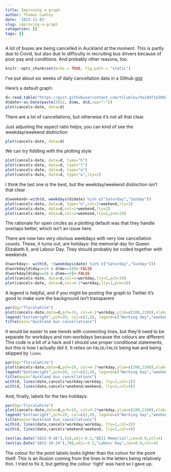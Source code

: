```yaml
---
title: Improving a graph
author: Thomas Lumley
date: '2022-11-03'
slug: improving-a-graph
categories: []
tags: []
---
```


A lot of buses are being cancelled in Auckland at the moment.  This is partly due to Covid, but also due to difficulty in recruiting bus drivers because of poor pay and conditions. And probably other reasons, too.   

```r
knitr::opts_chunk$set(echo = TRUE, fig.path = "static")
```

I've put about six weeks of daily cancellation data in a Github [gist](https://gist.github.com/tslumley/9ac8df14309ecc5936183de84b57c987])

Here's a default graph:


```r
d<-read.table("https://gist.githubusercontent.com/tslumley/9ac8df14309ecc5936183de84b57c987/raw/9ebf665b2ff9a93c1dbc73caf5ff346909899827/busdata.txt",header=TRUE)
d$date<-as.Date(paste(2022, d$mo, d$d,sep="-"))
plot(cancels~date, data=d)
```

There are a lot of cancellations, but otherwise it's not all that clear.

Just adjusting the aspect ratio helps; you can kind of see the weekday/weekend distinction

```r
plot(cancels~date, data=d)
```

We can try fiddling with the plotting style

```r
plot(cancels~date, data=d, type="h")
plot(cancels~date, data=d, type="l")
plot(cancels~date, data=d, type="o")
plot(cancels~date, data=d, type="o",lty=2)
```

I think the last one is the best, but the weekday/weekend distinction isn't that clear

```r
d$weekend<-with(d, weekdays(d$date) %in% c("Saturday","Sunday"))
plot(cancels~date, data=d, type="o",col=1+weekend,lty=2)
plot(cancels~date, data=d,col=1+weekend,lty=2)
plot(cancels~date, data=d,col=1+weekend,lty=2,pch=19)
```

The rationale for open circles as a plotting default was that they handle overlaps better, which isn't an issue here. 

There are now two very obvious weekdays with very low cancellation counts. These, it turns out, are holidays: the memorial day for Queen Elizabeth II, and Labour Day.  They should probably  be coded together with weekends

```r
d$workday<- with(d, !(weekdays(date) %in% c("Saturday","Sunday")))
d$workday[d$day==24 & d$mo==10]<-FALSE
d$workday[d$day==26 & d$mo==9]<-FALSE
plot(cancels~date, data=d,col=1+workday,lty=2,pch=19)
plot(cancels~date, data=d,col=4-2*workday,lty=2,pch=19)
```

A legend is helpful, and if you might be posting the graph to Twitter it's good to make sure the background isn't transparent

```r
par(bg="floralwhite")
plot(cancels~date,data=d,pch=19, col=4-2*workday,ylim=c(200,2100),xlab="",ylab="Cancelled trips")
legend("bottomright",pch=20, col=c(2,4), legend=c("Working day","weekend/holiday"),bty="n",ncol=2)
title(main="Auckland bus cancellations")
```

It would be easier to see trends with connecting lines, but they'd need to be separate for workdays and non-workdays because the colours are different. This code is a bit of a hack and I should use proper conditional statements, but this is how I actually did it. It relies on `FALSE/FALSE` being `NaN` and being skipped by `lines`

```r
par(bg="floralwhite")
plot(cancels~date,data=d,pch=19, col=4-2*workday,ylim=c(200,2100),xlab="",ylab="Cancelled trips")
legend("bottomright",pch=20, col=c(2,4), legend=c("Working day","weekend/holiday"),bty="n",ncol=2)
title(main="Auckland bus cancellations")
with(d, lines(date,cancels*workday/workday, lty=2,col=2))
with(d, lines(date,cancels*weekend/weekend, lty=2,col=4))
```

And, finally, labels for the two holidays:

```r
par(bg="floralwhite")
plot(cancels~date,data=d,pch=19, col=4-2*workday,ylim=c(200,2100),xlab="",ylab="Cancelled trips")
legend("bottomright",pch=20, col=c(2,4), legend=c("Working day","weekend/holiday"),bty="n",ncol=2)
title(main="Auckland bus cancellations")
with(d, lines(date,cancels*workday/workday, lty=2,col=2))
with(d, lines(date,cancels*weekend/weekend, lty=2,col=4))

text(as.Date("2022-9-26"),518,adj=-0.2,"QEII Memorial",cex=0.9,col=4)
text(as.Date("2022-10-24"),708,adj=-0.2,"Labour Day",cex=0.9,col=4)
```

The colour for the point labels looks lighter than the colour for the point itself. This is an illusion coming from the lines in the letters being relatively thin. I tried to fix it, but getting the colour 'right' was hard so I gave up.